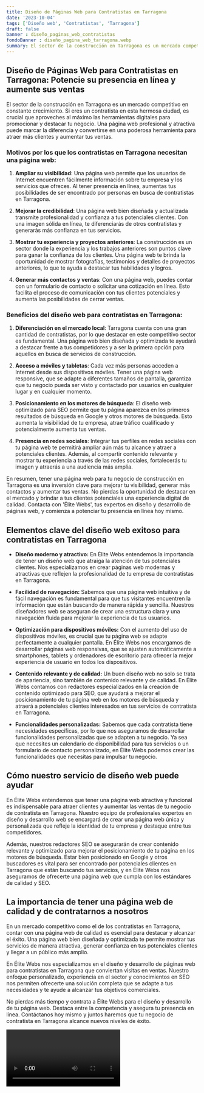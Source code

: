 ```yaml
---
title: Diseño de Páginas Web para Contratistas en Tarragona
date: '2023-10-04'
tags: ['Diseño web', 'Contratistas', 'Tarragona']
draft: false
banner : diseño_paginas_web_contratistas
fondoBanner : diseño_pagina_web_tarragona.webp
summary: El sector de la construcción en Tarragona es un mercado competitivo en constante crecimiento. Si eres un contratista en esta hermosa ciudad, es crucial que aproveches al máximo las herramientas digitales para promocionar y destacar tu negocio. Una página web profesional y atractiva puede marcar la diferencia y convertirse en una poderosa herramienta para atraer más clientes y aumentar tus ventas.
---
```


## Diseño de Páginas Web para Contratistas en Tarragona: Potencie su presencia en línea y aumente sus ventas

El sector de la construcción en Tarragona es un mercado competitivo en constante crecimiento. Si eres un contratista en esta hermosa ciudad, es crucial que aproveches al máximo las herramientas digitales para promocionar y destacar tu negocio. Una página web profesional y atractiva puede marcar la diferencia y convertirse en una poderosa herramienta para atraer más clientes y aumentar tus ventas.

### Motivos por los que los contratistas en Tarragona necesitan una página web:

1. **Ampliar su visibilidad**: Una página web permite que los usuarios de Internet encuentren fácilmente información sobre tu empresa y los servicios que ofreces. Al tener presencia en línea, aumentas tus posibilidades de ser encontrado por personas en busca de contratistas en Tarragona.

2. **Mejorar la credibilidad**: Una página web bien diseñada y actualizada transmite profesionalidad y confianza a tus potenciales clientes. Con una imagen sólida en línea, te diferenciarás de otros contratistas y generarás más confianza en tus servicios.

3. **Mostrar tu experiencia y proyectos anteriores**: La construcción es un sector donde la experiencia y los trabajos anteriores son puntos clave para ganar la confianza de los clientes. Una página web te brinda la oportunidad de mostrar fotografías, testimonios y detalles de proyectos anteriores, lo que te ayuda a destacar tus habilidades y logros.

4. **Generar más contactos y ventas**: Con una página web, puedes contar con un formulario de contacto o solicitar una cotización en línea. Esto facilita el proceso de comunicación con tus clientes potenciales y aumenta las posibilidades de cerrar ventas.

### Beneficios del diseño web para contratistas en Tarragona:

1. **Diferenciación en el mercado local**: Tarragona cuenta con una gran cantidad de contratistas, por lo que destacar en este competitivo sector es fundamental. Una página web bien diseñada y optimizada te ayudará a destacar frente a tus competidores y a ser la primera opción para aquellos en busca de servicios de construcción.

2. **Acceso a móviles y tabletas**: Cada vez más personas acceden a Internet desde sus dispositivos móviles. Tener una página web responsive, que se adapte a diferentes tamaños de pantalla, garantiza que tu negocio pueda ser visto y contactado por usuarios en cualquier lugar y en cualquier momento.

3. **Posicionamiento en los motores de búsqueda**: El diseño web optimizado para SEO permite que tu página aparezca en los primeros resultados de búsqueda en Google y otros motores de búsqueda. Esto aumenta la visibilidad de tu empresa, atrae tráfico cualificado y potencialmente aumenta tus ventas.

4. **Presencia en redes sociales**: Integrar tus perfiles en redes sociales con tu página web te permitirá ampliar aún más tu alcance y atraer a potenciales clientes. Además, al compartir contenido relevante y mostrar tu experiencia a través de las redes sociales, fortalecerás tu imagen y atraerás a una audiencia más amplia.

En resumen, tener una página web para tu negocio de construcción en Tarragona es una inversión clave para mejorar tu visibilidad, generar más contactos y aumentar tus ventas. No pierdas la oportunidad de destacar en el mercado y brindar a tus clientes potenciales una experiencia digital de calidad. Contacta con 'Élite Webs', tus expertos en diseño y desarrollo de páginas web, y comienza a potenciar tu presencia en línea hoy mismo.

<GifSeo />

<Cta />

## Elementos clave del diseño web exitoso para contratistas en Tarragona

- **Diseño moderno y atractivo:** En Élite Webs entendemos la importancia de tener un diseño web que atraiga la atención de tus potenciales clientes. Nos especializamos en crear páginas web modernas y atractivas que reflejen la profesionalidad de tu empresa de contratistas en Tarragona.

- **Facilidad de navegación:** Sabemos que una página web intuitiva y de fácil navegación es fundamental para que tus visitantes encuentren la información que están buscando de manera rápida y sencilla. Nuestros diseñadores web se aseguran de crear una estructura clara y una navegación fluida para mejorar la experiencia de tus usuarios.

- **Optimización para dispositivos móviles:** Con el aumento del uso de dispositivos móviles, es crucial que tu página web se adapte perfectamente a cualquier pantalla. En Élite Webs nos encargamos de desarrollar páginas web responsivas, que se ajusten automáticamente a smartphones, tablets y ordenadores de escritorio para ofrecer la mejor experiencia de usuario en todos los dispositivos.

- **Contenido relevante y de calidad:** Un buen diseño web no solo se trata de apariencia, sino también de contenido relevante y de calidad. En Élite Webs contamos con redactores especializados en la creación de contenido optimizado para SEO, que ayudará a mejorar el posicionamiento de tu página web en los motores de búsqueda y atraerá a potenciales clientes interesados en tus servicios de contratista en Tarragona.

- **Funcionalidades personalizadas:** Sabemos que cada contratista tiene necesidades específicas, por lo que nos aseguramos de desarrollar funcionalidades personalizadas que se adapten a tu negocio. Ya sea que necesites un calendario de disponibilidad para tus servicios o un formulario de contacto personalizado, en Élite Webs podemos crear las funcionalidades que necesitas para impulsar tu negocio.

## Cómo nuestro servicio de diseño web puede ayudar

En Élite Webs entendemos que tener una página web atractiva y funcional es indispensable para atraer clientes y aumentar las ventas de tu negocio de contratista en Tarragona. Nuestro equipo de profesionales expertos en diseño y desarrollo web se encargará de crear una página web única y personalizada que refleje la identidad de tu empresa y destaque entre tus competidores.

Además, nuestros redactores SEO se asegurarán de crear contenido relevante y optimizado para mejorar el posicionamiento de tu página en los motores de búsqueda. Estar bien posicionado en Google y otros buscadores es vital para ser encontrado por potenciales clientes en Tarragona que están buscando tus servicios, y en Élite Webs nos aseguramos de ofrecerte una página web que cumpla con los estándares de calidad y SEO.

## La importancia de tener una página web de calidad y de contratarnos a nosotros

En un mercado competitivo como el de los contratistas en Tarragona, contar con una página web de calidad es esencial para destacar y alcanzar el éxito. Una página web bien diseñada y optimizada te permite mostrar tus servicios de manera atractiva, generar confianza en tus potenciales clientes y llegar a un público más amplio.

En Élite Webs nos especializamos en el diseño y desarrollo de páginas web para contratistas en Tarragona que conviertan visitas en ventas. Nuestro enfoque personalizado, experiencia en el sector y conocimientos en SEO nos permiten ofrecerte una solución completa que se adapte a tus necesidades y te ayude a alcanzar tus objetivos comerciales.

No pierdas más tiempo y contrata a Élite Webs para el diseño y desarrollo de tu página web. Destaca entre la competencia y asegura tu presencia en línea. Contáctanos hoy mismo y juntos haremos que tu negocio de contratista en Tarragona alcance nuevos niveles de éxito.

<Video />

<CtaBot job='Contratistas' city='Tarragona'/>

<Gmaps query='Tarragona+españa+maps' />